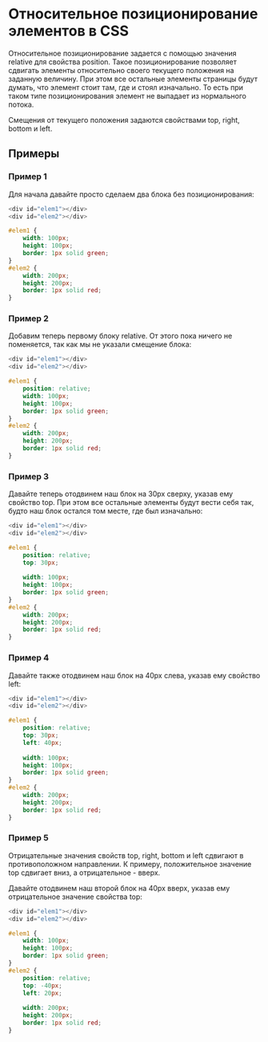 # Относительное позиционирование элементов в CSS

Относительное позиционирование задается с помощью значения relative для свойства position. Такое позиционирование позволяет сдвигать элементы относительно своего текущего положения на заданную величину. При этом все остальные элементы страницы будут думать, что элемент стоит там, где и стоял изначально. То есть при таком типе позиционирования элемент не выпадает из нормального потока.

Смещения от текущего положения задаются свойствами top, right, bottom и left.

## Примеры

### Пример 1

Для начала давайте просто сделаем два блока без позиционирования:

```js showLineNumbers copy
<div id="elem1"></div>
<div id="elem2"></div>
```

```css showLineNumbers copy
#elem1 {
	width: 100px;
	height: 100px;
	border: 1px solid green;
}
#elem2 {
	width: 200px;
	height: 200px;
	border: 1px solid red;
}
```

### Пример 2

Добавим теперь первому блоку relative. От этого пока ничего не поменяется, так как мы не указали смещение блока:

```js showLineNumbers copy
<div id="elem1"></div>
<div id="elem2"></div>
```

```css showLineNumbers copy
#elem1 {
	position: relative;
	width: 100px;
	height: 100px;
	border: 1px solid green;
}
#elem2 {
	width: 200px;
	height: 200px;
	border: 1px solid red;
}
```

### Пример 3

Давайте теперь отодвинем наш блок на 30px сверху, указав ему свойство top. При этом все остальные элементы будут вести себя так, будто наш блок остался том месте, где был изначально:



```js showLineNumbers copy
<div id="elem1"></div>
<div id="elem2"></div>
```

```css showLineNumbers copy
#elem1 {
	position: relative;
	top: 30px;
	
	width: 100px;
	height: 100px;
	border: 1px solid green;
}
#elem2 {
	width: 200px;
	height: 200px;
	border: 1px solid red;
}
```

### Пример 4

Давайте также отодвинем наш блок на 40px слева, указав ему свойство left:

```js showLineNumbers copy
<div id="elem1"></div>
<div id="elem2"></div>
```

```css showLineNumbers copy
#elem1 {
	position: relative;
	top: 30px;
	left: 40px;
	
	width: 100px;
	height: 100px;
	border: 1px solid green;
}
#elem2 {
	width: 200px;
	height: 200px;
	border: 1px solid red;
}
```

### Пример 5

Отрицательные значения свойств top, right, bottom и left сдвигают в противоположном направлении. К примеру, положительное значение top сдвигает вниз, а отрицательное - вверх.

Давайте отодвинем наш второй блок на 40px вверх, указав ему отрицательное значение свойства top:

```js showLineNumbers copy
<div id="elem1"></div>
<div id="elem2"></div>
```

```css showLineNumbers copy
#elem1 {
	width: 100px;
	height: 100px;
	border: 1px solid green;
}
#elem2 {
	position: relative;
	top: -40px;
	left: 20px;
	
	width: 200px;
	height: 200px;
	border: 1px solid red;
}
```